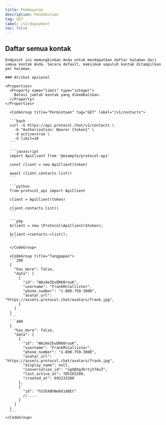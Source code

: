 ```yaml
---
title: Pembayaran
description: Pendahuluan
tag: GET
label: /v2/dopayment
toc: false
---
```


## Daftar semua kontak

<Row>
  <Col>

    Endpoint ini memungkinkan Anda untuk mendapatkan daftar halaman dari semua kontak Anda. Secara default, maksimum sepuluh kontak ditampilkan per halaman.

    ### Atribut opsional

    <Properties>
      <Property name="limit" type="integer">
        Batasi jumlah kontak yang dikembalikan.
      </Property>
    </Properties>

  </Col>
  <Col sticky>

      <CodeGroup title="Permintaan" tag="GET" label="/v1/contacts">

      ```bash
      curl -G https://api.protocol.chat/v1/contacts \
        -H "Authorization: Bearer {token}" \
        -d active=true \
        -d limit=10
      ```

      ```javascript
      import ApiClient from '@example/protocol-api'

      const client = new ApiClient(token)

      await client.contacts.list()
      ```

      ```python
      from protocol_api import ApiClient

      client = ApiClient(token)

      client.contacts.list()
      ```

      ```php
      $client = new \Protocol\ApiClient($token);

      $client->contacts->list();
      ```

      </CodeGroup>

      <CodeGroup title="Tanggapan">
      ```200
      {
        "has_more": false,
        "data": [
          {
            "id": "WAz8eIbvDR60rouK",
            "username": "FrankMcCallister",
            "phone_number": "1-800-759-3000",
            "avatar_url": "https://assets.protocol.chat/avatars/frank.jpg",
          }
        ]
      }
      ```
      ```400
      {
        "has_more": false,
        "data": [
          {
            "id": "WAz8eIbvDR60rouK",
            "username": "FrankMcCallister",
            "phone_number": "1-800-759-3000",
            "avatar_url": "https://assets.protocol.chat/avatars/frank.jpg",
            "display_name": null,
            "conversation_id": "xgQQXg3hrtjh7AvZ",
            "last_active_at": 705103200,
            "created_at": 692233200
          },
          {
            "id": "hSIhXBhNe8X1d8Et"
            // ...
          }
        ]
      }
      ```
    </CodeGroup>

  </Col>
</Row>